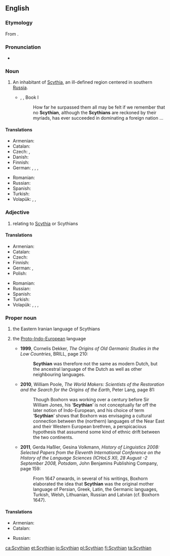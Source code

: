 ==English==
{{wikipedia}}

===Etymology===
From {{suffix|Scyth|ian|lang=en}}.

===Pronunciation===
* {{IPA|/ˈsɪðiən/|/ˈsɪθiən/|lang=en}}

===Noun===
{{en-noun}}

# An inhabitant of [[Scythia]], an ill-defined region centered in southern [[Russia]].
#* {{w|Xenophon}}, ''{{w|Cyropaedia}}'', Book I
#*: How far he surpassed them all may be felt if we remember that no '''Scythian''', although the '''Scythians''' are reckoned by their myriads, has ever succeeded in dominating a foreign nation ...

====Translations====
{{trans-top|an inhabitant of Scythia}}
* Armenian: {{t|hy|սկյութ}}
* Catalan: {{t+|ca|escita|m|f}}
* Czech: {{t|cs|Skyt|m}}, {{t|cs|Skyth|m}}
* Danish: {{t|da|skyter|c}}
* Finnish: {{t+|fi|skyytti}}
* German: {{t|de|Skythe|m}}, {{t|de|Skythin|f}}, {{t|de|Szythe|m}}, {{t|de|Szythin|f}}
{{trans-mid}}
* Romanian: {{t+|ro|scit|m}}
* Russian: {{t+|ru|скиф|m}}
* Spanish: {{t+|es|escita}}
* Turkish: {{t|tr|İskitli}}
* Volapük: {{qualifier|♂♀}} {{t|vo|Skütänan}}, {{qualifier|♂}} {{t|vo|hi-Skütänan}}, {{qualifier|♀}} {{t|vo|ji-Skütänan}}
{{trans-bottom}}

===Adjective===
{{en-adj}}

# relating to [[Scythia]] or Scythians

====Translations====
{{trans-top|relating to Scythia or Scythians}}
* Armenian: {{t|hy|սկյութական}}
* Catalan: {{t+|ca|escita|m|f}}
* Czech: {{t|cs|skytský|m}}
* Finnish: {{t+|fi|skyyttalainen}}
* German: {{t+|de|skythisch}}, {{t|de|szythisch}}
* Polish: {{t+|pl|scytyjski}}
{{trans-mid}}
* Romanian: {{t+|ro|scit|m}}
* Russian: {{t+|ru|скифский}}
* Spanish: {{t+|es|escita}}
* Turkish: {{t|tr|İskit}}
* Volapük: {{qualifier|relating to Scythia}} {{t|vo|Skütänik}}, {{qualifier|♂♀}} {{t|vo|Skütänanik}}, {{qualifier|♂}} {{t|vo|hi-Skütänanik}}, {{qualifier|♀}} {{t|vo|ji-Skütänanik}}
{{trans-bottom}}

===Proper noun===
{{en-proper noun}}

# the Eastern Iranian language of Scythians
# {{context|indo-european studies|in the works of Markus van Boxhorn|lang=en}} the [[Proto-Indo-European]] language
#* '''1999''', Cornelis Dekker, ''The Origins of Old Germanic Studies in the Low Countries'', BRILL, page 210:
#*: '''Scythian''' was therefore not the same as modern Dutch, but the ancestral language of the Dutch as well as other neighbouring languages.
#* '''2010''', William Poole, ''The World Makers: Scientists of the Restoration and the Search for the Origins of the Earth'', Peter Lang, page 81:
#*: Though Boxhorn was working over a century before Sir William Jones, his ‘'''Scythian'''’ is not conceptually far off the later notion of Indo-European, and his choice of term ‘'''Scythian'''’ shows that Boxhorn was envisaging a cultural connection between the (northern) languages of the Near East and their Western European brethren, a perspicacious hypothesis that assumend some kind of ethnic drift between the two continents.
#* '''2011''', Gerda Haßler, Gesina Volkmann, ''History of Linguistics 2008: Selected Papers from the Eleventh International Conference on the History of the Language Sciences (ICHoLS XI), 28 August -2 September 2008, Potsdam'', John Benjamins Publishing Company, page 159:
#*: From 1647 onwards, in several of his writings, Boxhorn elaborated the idea that '''Scythian''' was the original mother language of Persian, Greek, Latin, the Germanic languages, Turkish, Welsh, Lithuanian, Russian and Latvian (cf. Boxhorn 1647).

====Translations====
{{trans-top|Iranian language}}
* Armenian: {{t|hy|սկյութերեն}}
* Catalan: {{t+|ca|escita|m}}
{{trans-mid}}
* Russian: {{t+|ru|скифский}}
{{trans-bottom}}

[[ca:Scythian]]
[[et:Scythian]]
[[io:Scythian]]
[[pl:Scythian]]
[[fi:Scythian]]
[[ta:Scythian]]